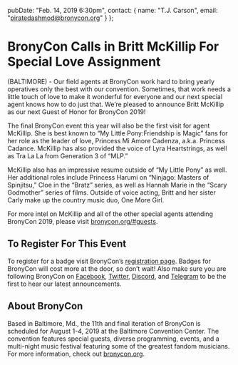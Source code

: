   pubDate: "Feb. 14, 2019 6:30pm",
  contact: {
    name: "T.J. Carson",
    email: "piratedashmod@bronycon.org"
  }
};

# BronyCon Calls in Britt McKillip For Special Love Assignment

(BALTIMORE) - Our field agents at BronyCon work hard to bring yearly operatives only the best with our convention. Sometimes, that work needs a little touch of love to make it wonderful for everyone and our next special agent knows how to do just that. We’re pleased to announce Britt McKillip as our next Guest of Honor for BronyCon 2019!

The final BronyCon event this year will also be the first visit for agent McKillip. She is best known to “My Little Pony:Friendship is Magic” fans for her role as the leader of love, Princess Mi Amore Cadenza, a.k.a. Princess Cadance. McKillip has also provided the voice of Lyra Heartstrings, as well as Tra La La from Generation 3 of “MLP.”

McKillip also has an impressive resume outside of “My Little Pony” as well. Her additional roles include Princess Harumi on “Ninjago: Masters of Spinjitsu,” Cloe in the “Bratz” series, as well as Hannah Marie in the “Scary Godmother” series of films. Outside of voice acting, Britt and her sister Carly make up the country music duo, One More Girl.

For more intel on McKillip and all of the other special agents attending BronyCon 2019, please visit [bronycon.org/#guests](https://bronycon.org/#guests).

## To Register For This Event

To register for a badge visit BronyCon’s [registration page](http://bronycon.org#register). Badges for BronyCon will cost more at the door, so don’t wait! Also make sure you are following BronyCon on [Facebook](https://www.facebook.com/BronyCon), [Twitter](https://twitter.com/bronycon), [Discord](https://twitter.com/bronycon), and [Telegram](https://t.me/BronyCon) to be the first to hear our latest announcements.

## About BronyCon

Based in Baltimore, Md., the 11th and final iteration of BronyCon is scheduled for August 1-4, 2019 at the Baltimore Convention Center. The convention features special guests, diverse programming, events, and a multi-night music festival featuring some of the greatest fandom musicians. For more information, check out [bronycon.org](https://bronycon.org).
